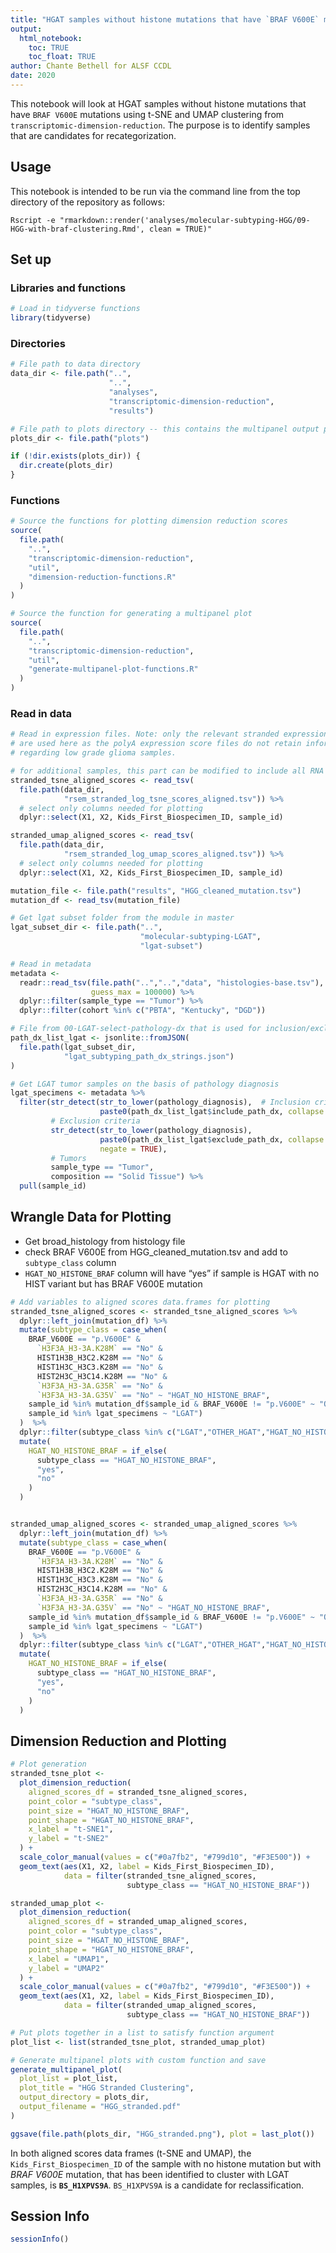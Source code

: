 ```yaml
---
title: "HGAT samples without histone mutations that have `BRAF V600E` mutations"
output: 
  html_notebook:
    toc: TRUE
    toc_float: TRUE
author: Chante Bethell for ALSF CCDL
date: 2020
---
```


This notebook will look at HGAT samples without histone mutations that have `BRAF V600E` mutations using t-SNE and UMAP clustering from `transcriptomic-dimension-reduction`.
The purpose is to identify samples that are candidates for recategorization.

## Usage

This notebook is intended to be run via the command line from the top directory
of the repository as follows:

```
Rscript -e "rmarkdown::render('analyses/molecular-subtyping-HGG/09-HGG-with-braf-clustering.Rmd', clean = TRUE)"
```

## Set up

### Libraries and functions

```r
# Load in tidyverse functions
library(tidyverse)
```

### Directories

```r
# File path to data directory
data_dir <- file.path("..",
                      "..",
                      "analyses",
                      "transcriptomic-dimension-reduction",
                      "results")

# File path to plots directory -- this contains the multipanel output plots
plots_dir <- file.path("plots")

if (!dir.exists(plots_dir)) {
  dir.create(plots_dir)
}
```

### Functions

```r
# Source the functions for plotting dimension reduction scores
source(
  file.path(
    "..",
    "transcriptomic-dimension-reduction",
    "util",
    "dimension-reduction-functions.R"
  )
)

# Source the function for generating a multipanel plot
source(
  file.path(
    "..",
    "transcriptomic-dimension-reduction",
    "util",
    "generate-multipanel-plot-functions.R"
  )
)
```


### Read in data

```r
# Read in expression files. Note: only the relevant stranded expression score files
# are used here as the polyA expression score files do not retain information
# regarding low grade glioma samples.

# for additional samples, this part can be modified to include all RNA library types later
stranded_tsne_aligned_scores <- read_tsv(
  file.path(data_dir,
            "rsem_stranded_log_tsne_scores_aligned.tsv")) %>%
  # select only columns needed for plotting
  dplyr::select(X1, X2, Kids_First_Biospecimen_ID, sample_id)

stranded_umap_aligned_scores <- read_tsv(
  file.path(data_dir,
            "rsem_stranded_log_umap_scores_aligned.tsv")) %>%
  # select only columns needed for plotting
  dplyr::select(X1, X2, Kids_First_Biospecimen_ID, sample_id)

mutation_file <- file.path("results", "HGG_cleaned_mutation.tsv")
mutation_df <- read_tsv(mutation_file)

# Get lgat subset folder from the module in master
lgat_subset_dir <- file.path("..",
                             "molecular-subtyping-LGAT",
                             "lgat-subset")

# Read in metadata
metadata <-
  readr::read_tsv(file.path("..","..","data", "histologies-base.tsv"), 
                  guess_max = 100000) %>%
  dplyr::filter(sample_type == "Tumor") %>% 
  dplyr::filter(cohort %in% c("PBTA", "Kentucky", "DGD"))

# File from 00-LGAT-select-pathology-dx that is used for inclusion/exclusion
path_dx_list_lgat <- jsonlite::fromJSON(
  file.path(lgat_subset_dir, 
            "lgat_subtyping_path_dx_strings.json")
)

# Get LGAT tumor samples on the basis of pathology diagnosis
lgat_specimens <- metadata %>%
  filter(str_detect(str_to_lower(pathology_diagnosis),  # Inclusion criteria
                    paste0(path_dx_list_lgat$include_path_dx, collapse = "|")),
         # Exclusion criteria
         str_detect(str_to_lower(pathology_diagnosis),
                    paste0(path_dx_list_lgat$exclude_path_dx, collapse = "|"),
                    negate = TRUE),
         # Tumors
         sample_type == "Tumor",
         composition == "Solid Tissue") %>%
  pull(sample_id)


```

## Wrangle Data for Plotting

- Get broad_histology from histology file
- check BRAF V600E from HGG_cleaned_mutation.tsv and add to `subtype_class` column
- `HGAT_NO_HISTONE_BRAF` column will have "yes" if sample is HGAT with no HIST variant but has BRAF V600E mutation 


```r
# Add variables to aligned scores data.frames for plotting
stranded_tsne_aligned_scores <- stranded_tsne_aligned_scores %>%
  dplyr::left_join(mutation_df) %>%
  mutate(subtype_class = case_when(
    BRAF_V600E == "p.V600E" &
      `H3F3A_H3-3A.K28M` == "No" & 
      HIST1H3B_H3C2.K28M == "No" &
      HIST1H3C_H3C3.K28M == "No" &
      HIST2H3C_H3C14.K28M == "No" &
      `H3F3A_H3-3A.G35R` == "No" &
      `H3F3A_H3-3A.G35V` == "No" ~ "HGAT_NO_HISTONE_BRAF",
    sample_id %in% mutation_df$sample_id & BRAF_V600E != "p.V600E" ~ "OTHER_HGAT",
    sample_id %in% lgat_specimens ~ "LGAT")
  )  %>%
  dplyr::filter(subtype_class %in% c("LGAT","OTHER_HGAT","HGAT_NO_HISTONE_BRAF")) %>%
  mutate(
    HGAT_NO_HISTONE_BRAF = if_else(
      subtype_class == "HGAT_NO_HISTONE_BRAF",
      "yes",
      "no"
    )
  )  


stranded_umap_aligned_scores <- stranded_umap_aligned_scores %>%
  dplyr::left_join(mutation_df) %>%
  mutate(subtype_class = case_when(
    BRAF_V600E == "p.V600E" &
      `H3F3A_H3-3A.K28M` == "No" & 
      HIST1H3B_H3C2.K28M == "No" &
      HIST1H3C_H3C3.K28M == "No" &
      HIST2H3C_H3C14.K28M == "No" &
      `H3F3A_H3-3A.G35R` == "No" &
      `H3F3A_H3-3A.G35V` == "No" ~ "HGAT_NO_HISTONE_BRAF",
    sample_id %in% mutation_df$sample_id & BRAF_V600E != "p.V600E" ~ "OTHER_HGAT",
    sample_id %in% lgat_specimens ~ "LGAT")
  )  %>%
  dplyr::filter(subtype_class %in% c("LGAT","OTHER_HGAT","HGAT_NO_HISTONE_BRAF")) %>%
  mutate(
    HGAT_NO_HISTONE_BRAF = if_else(
      subtype_class == "HGAT_NO_HISTONE_BRAF",
      "yes",
      "no"
    )
  )  
```

## Dimension Reduction and Plotting

```r
# Plot generation
stranded_tsne_plot <-
  plot_dimension_reduction(
    aligned_scores_df = stranded_tsne_aligned_scores,
    point_color = "subtype_class",
    point_size = "HGAT_NO_HISTONE_BRAF",
    point_shape = "HGAT_NO_HISTONE_BRAF",
    x_label = "t-SNE1",
    y_label = "t-SNE2"
  ) +
  scale_color_manual(values = c("#0a7fb2", "#799d10", "#F3E500")) +
  geom_text(aes(X1, X2, label = Kids_First_Biospecimen_ID),
            data = filter(stranded_tsne_aligned_scores, 
                          subtype_class == "HGAT_NO_HISTONE_BRAF"))

stranded_umap_plot <-
  plot_dimension_reduction(
    aligned_scores_df = stranded_umap_aligned_scores,
    point_color = "subtype_class",
    point_size = "HGAT_NO_HISTONE_BRAF",
    point_shape = "HGAT_NO_HISTONE_BRAF",
    x_label = "UMAP1",
    y_label = "UMAP2"
  ) +
  scale_color_manual(values = c("#0a7fb2", "#799d10", "#F3E500")) +
  geom_text(aes(X1, X2, label = Kids_First_Biospecimen_ID),
            data = filter(stranded_umap_aligned_scores, 
                          subtype_class == "HGAT_NO_HISTONE_BRAF"))

# Put plots together in a list to satisfy function argument
plot_list <- list(stranded_tsne_plot, stranded_umap_plot)

# Generate multipanel plots with custom function and save
generate_multipanel_plot(
  plot_list = plot_list,
  plot_title = "HGG Stranded Clustering",
  output_directory = plots_dir,
  output_filename = "HGG_stranded.pdf"
)

ggsave(file.path(plots_dir, "HGG_stranded.png"), plot = last_plot())
```

In both aligned scores data frames (t-SNE and UMAP), the `Kids_First_Biospecimen_ID` of the sample with no histone mutation but with _BRAF V600E_ mutation, that has been identified to cluster with LGAT samples, is **`BS_H1XPVS9A`**.
`BS_H1XPVS9A` is a candidate for reclassification.

## Session Info

```r
sessionInfo()
```

